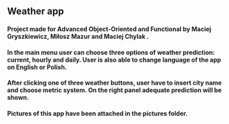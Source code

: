## Weather app

#### Project made for Advanced Object-Oriented and Functional by Maciej Gryszkiewicz, Miłosz Mazur and Maciej Chylak .

#### In the main menu user can choose three options of weather prediction: current, hourly and daily. User is also able to change language of the app on English or Polish. 

#### After clicking one of three weather buttons, user have to insert city name and choose metric system. On the right panel adequate prediction will be shown.

#### Pictures of this app have been attached in the pictures folder.
